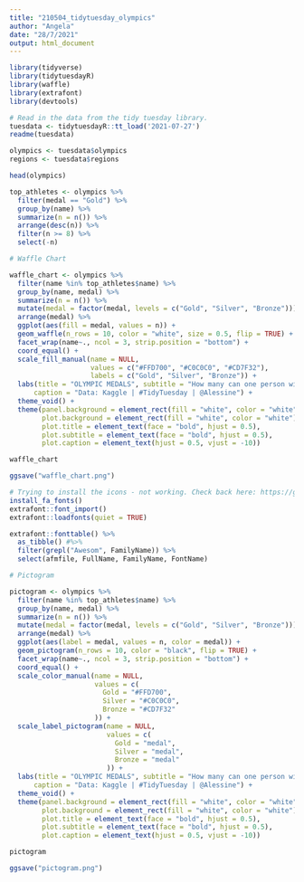 ```yaml
---
title: "210504_tidytuesday_olympics"
author: "Angela"
date: "28/7/2021"
output: html_document
---
```


```r
library(tidyverse)
library(tidytuesdayR)
library(waffle)
library(extrafont)
library(devtools)
```


```r
# Read in the data from the tidy tuesday library.
tuesdata <- tidytuesdayR::tt_load('2021-07-27')
readme(tuesdata)

olympics <- tuesdata$olympics
regions <- tuesdata$regions
```

```r
head(olympics)
```


```r
top_athletes <- olympics %>%
  filter(medal == "Gold") %>%
  group_by(name) %>%
  summarize(n = n()) %>%
  arrange(desc(n)) %>%
  filter(n >= 8) %>%
  select(-n)
```


```r
# Waffle Chart

waffle_chart <- olympics %>%
  filter(name %in% top_athletes$name) %>%
  group_by(name, medal) %>%
  summarize(n = n()) %>%
  mutate(medal = factor(medal, levels = c("Gold", "Silver", "Bronze"))) %>%  
  arrange(medal) %>%
  ggplot(aes(fill = medal, values = n)) +
  geom_waffle(n_rows = 10, color = "white", size = 0.5, flip = TRUE) +
  facet_wrap(name~., ncol = 3, strip.position = "bottom") +
  coord_equal() +
  scale_fill_manual(name = NULL,
                    values = c("#FFD700", "#C0C0C0", "#CD7F32"),
                    labels = c("Gold", "Silver", "Bronze")) +
  labs(title = "OLYMPIC MEDALS", subtitle = "How many can one person win?", 
      caption = "Data: Kaggle | #TidyTuesday | @Alessine") +
  theme_void() +
  theme(panel.background = element_rect(fill = "white", color = "white"),
        plot.background = element_rect(fill = "white", color = "white"),
        plot.title = element_text(face = "bold", hjust = 0.5),
        plot.subtitle = element_text(face = "bold", hjust = 0.5),
        plot.caption = element_text(hjust = 0.5, vjust = -10))

waffle_chart

ggsave("waffle_chart.png")
```
```r
# Trying to install the icons - not working. Check back here: https://github.com/wch/extrafont/issues/32
install_fa_fonts()
extrafont::font_import()
extrafont::loadfonts(quiet = TRUE)

extrafont::fonttable() %>% 
  as_tibble() #%>% 
  filter(grepl("Awesom", FamilyName)) %>% 
  select(afmfile, FullName, FamilyName, FontName)
```

```r
# Pictogram

pictogram <- olympics %>%
  filter(name %in% top_athletes$name) %>%
  group_by(name, medal) %>%
  summarize(n = n()) %>%
  mutate(medal = factor(medal, levels = c("Gold", "Silver", "Bronze"))) %>%  
  arrange(medal) %>%
  ggplot(aes(label = medal, values = n, color = medal)) +
  geom_pictogram(n_rows = 10, color = "black", flip = TRUE) +
  facet_wrap(name~., ncol = 3, strip.position = "bottom") +
  coord_equal() +
  scale_color_manual(name = NULL,
                     values = c(
                       Gold = "#FFD700",
                       Silver = "#C0C0C0",
                       Bronze = "#CD7F32"
                     )) +
  scale_label_pictogram(name = NULL,
                        values = c(
                          Gold = "medal",
                          Silver = "medal",
                          Bronze = "medal"
                        )) +
  labs(title = "OLYMPIC MEDALS", subtitle = "How many can one person win?", 
      caption = "Data: Kaggle | #TidyTuesday | @Alessine") +
  theme_void() +
  theme(panel.background = element_rect(fill = "white", color = "white"),
        plot.background = element_rect(fill = "white", color = "white"),
        plot.title = element_text(face = "bold", hjust = 0.5),
        plot.subtitle = element_text(face = "bold", hjust = 0.5),
        plot.caption = element_text(hjust = 0.5, vjust = -10))

pictogram

ggsave("pictogram.png")
```



